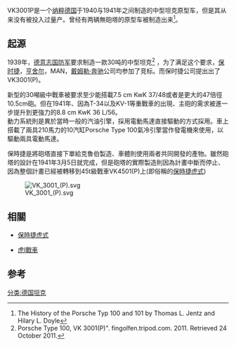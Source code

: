 {{Infobox Weapon
|   is_vehicle= yes
|         name= VK3001P [[File:Flag_of_Germany_1933.svg|30px]]
|        image=
|      caption= 
|         type= 中型坦克
|       origin= {{flag|Nazi Germany}}
|         crew= 5 
|       length= 6.58 m
|        width= 2.8 m
|       height= 3.05 m
|       weight= 30 吨
|       armour= {{convert|40|-|75|mm}}
| manufacturer= Porsche
|       number= 2 turretless prototypes
|primary_armament= 88mm KwK 36 L/56
|secondary_armament= 7.92mm MG-34
|       engine= 2 x [[保时捷|保时捷]] Type 100 发动机
| engine_power= 

|   suspension= 
|        speed= {{convert|60|km/h|abbr=on}}
|     pw_ratio= 
|        vehicle_range= 
}}


VK3001P是一个[[纳粹德国|纳粹德国]]于1940与1941年之间制造的中型坦克原型车，但是其从来没有被投入过量产。曾经有两辆無砲塔的原型车被制造出来<ref>The History of the Porsche Typ 100 and 101 by Thomas L. Jentz and Hilary L. Doyle</ref>。

== 起源 ==
1939年，[[德意志国防军|德意志国防军]]要求制造一款30吨的中型坦克<ref>Porsche Type 100, VK 3001(P)". fingolfen.tripod.com. 2011. Retrieved 24 October 2011.</ref>
，为了满足这个要求，[[保时捷|保时捷]]，[[亨舍尔|亨舍尔]]，MAN，[[戴姆勒·奔驰|戴姆勒·奔驰]]公司均参加了竞标。而保时捷公司提出出了VK3001(P)。

新型的30噸級中戰車被要求至少能搭載7.5 cm KwK 37/48或者是更大的47倍徑10.5cm砲。但在1941年、因為T-34以及KV-1等重戰車的出現、主砲的需求被進一步提升到更強力的8.8 cm KwK 36 L/56。<br>

動力系統則是異於當時一般的汽油引擎，採用電動馬達直接驅動的方式採用。車上搭載了兩具210馬力的10汽缸Porsche Type 100氣冷引擎當作發電機來使用，以驅動兩具電動馬達。

保時捷是將砲塔直接下單給克魯伯製造、車體則使用兩者共同開發的產物。雖然砲塔的設計在1941年3月5日就完成，但是砲塔的實際製造則因為計畫中斷而停止、因為整個計畫已經被轉移到45t級戰車VK4501(P)上(即俗稱的[[保時捷虎式|保時捷虎式]])

[[File:VK_3001_(P).svg|thumb]]

== 相關 ==

* [[保時捷虎式|保時捷虎式]]

* [[虎I戰車|虎I戰車]]

== 参考 ==


{{二次大戰德軍AFVs}} 
[[分类:德国坦克|分类:德国坦克]]
